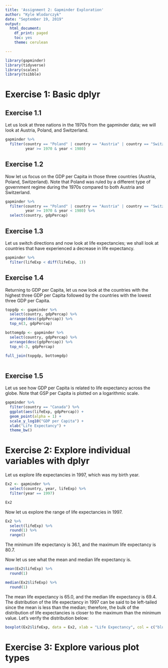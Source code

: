```yaml
---
title: 'Assignment 2: Gapminder Exploration'
author: "Kyle Wlodarczyk"
date: "September 19, 2019"
output: 
  html_document:
    df_print: paged
    toc: yes
    theme: cerulean

---
```


```r
library(gapminder)
library(tidyverse)
library(scales)
library(tsibble)

```

# Exercise 1: Basic dplyr

## Exercise 1.1

Let us look at three nations in the 1970s from the gapminder data; we will look at Austria, Poland, and Switzerland.

```r
gapminder %>%
  filter(country == "Poland" | country == "Austria" | country == "Switzerland",
         year >= 1970 & year < 1980)

```

## Exercise 1.2

Now let us focus on the GDP per Capita in those three countries (Austria, Poland, Switzerland). Note that Poland was ruled by a different type of government regime during the 1970s compared to both Austria and Switzerland.

```r
gapminder %>%
  filter(country == "Poland" | country == "Austria" | country == "Switzerland",
         year >= 1970 & year < 1980) %>%
  select(country, gdpPercap)

```

## Exercise 1.3

Let us switch directions and now look at life expectancies; we shall look at countries that have experienced a decrease in life expectancy.

```r
gapminder %>%
  filter(lifeExp < diff(lifeExp, 1))
```

## Exercise 1.4

Returning to GDP per Capita, let us now look at the countries with the highest three GDP per Capita followed by the countries with the lowest three GDP per Capita.

```r

topgdp <- gapminder %>%
  select(country, gdpPercap) %>%
  arrange(desc(gdpPercap)) %>%
  top_n(3, gdpPercap)

bottomgdp <- gapminder %>%
  select(country, gdpPercap) %>%
  arrange(desc(gdpPercap)) %>%
  top_n(-3, gdpPercap)

full_join(topgdp, bottomgdp)
  
```

## Exercise 1.5

Let us see how GDP per Capita is related to life expectancy across the globe. Note that GSP per Capita is plotted on a logarithmic scale.

```r
gapminder %>%
  filter(country == "Canada") %>%
  ggplot(aes(lifeExp, gdpPercap)) +
  geom_point(alpha = 1) + 
  scale_y_log10("GDP per Capita") +
  xlab("Life Expectancy") +
  theme_bw()

```

# Exercise 2: Explore individual variables with dplyr

Let us explore life expectancies in 1997, which was my birth year.

```r

Ex2 <- gapminder %>%
  select(country, year, lifeExp) %>%
  filter(year == 1997)

Ex2

```

Now let us explore the range of life expectancies in 1997.

```r

Ex2 %>%
  select(lifeExp) %>%
  round(1) %>%
  range()

```

The minimum life expectancy is 36.1, and the maximum life expectancy is 80.7.

Now let us see what the mean and median life expectancy is.

```r

mean(Ex2$lifeExp) %>%
  round(1)

median(Ex2$lifeExp) %>%
  round(1)

```

The mean life expectancy is 65.0, and the median life expectancy is 69.4. The distribution of the life expectancy in 1997 can be said to be left-tailed since the mean is less than the median; therefore, the bulk of the distribution of life expectancies is closer to the maximum than the minimum value. Let's verify the distribution below:


```r

boxplot(Ex2$lifeExp, data = Ex2, xlab = "Life Expectancy", col = c("blue"), horizontal = TRUE)

```

# Exercise 3: Explore various plot types

```r

```

